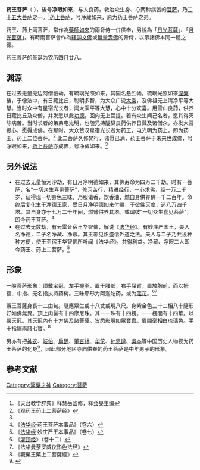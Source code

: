 {{不是|药师佛}}
{{Infobox Buddha
 | name            =药王菩萨
 | image           =Wat_Tham_Khao_Rup_Chang_-_088_64_xi_la_seng_a_mu_qu_ye_(14479433607).jpg
 | caption   =
| sanskrit_name   = भैषज्यराज<br/>Bhaiṣajyarāja
 | burmese_name    =
 | japanese_name   = {{ruby-ja|薬王菩薩|やくおうぼさつ}}
 | korean_name     = 약왕보살
 | mongolian_name  = 
 | okinawan_name   =
 | shan_name       =
 | thai_name       =
 | tibetan_name    =
 | vietnamese_name = Dược Vương Bồ Tát
 | veneration      = [[大乘佛教|大乘佛教]]，[[金刚乘|金刚乘]]
}}

'''药王菩萨'''（{{lang-sa|भैषज्यराज}} {{IAST|Bhaiṣajyarāja}}），後号'''净眼如来'''，与人良药，救治众生身、心两种病苦的[[菩萨|菩萨]]，乃[[二十五大菩萨|二十五大菩萨]]之一。<ref>《天台教学辞典》释慧岳监修，释会旻主编</ref>[[药上菩萨|药上菩萨]]，号净藏如来，原为药王菩萨之弟。

药王、药上兩菩萨，常作為[[藥師如來|藥師如來]]的兩脅侍一併供奉，另說為「[[日光菩薩|日光菩薩]]」、「[[月光菩薩|月光菩薩]]」。有時兩菩萨會作為[[釋迦文佛|釋迦文佛]]或[[無量壽佛|無量壽佛]]的脅侍，以示諸佛本同一體之德。

药王菩萨的圣诞为农历[[四月廿八|四月廿八]]。

== 渊源 ==
在过去无量无边阿僧祇劫，有琉璃光照如来，其国名悬胜幡。琉璃光照如來[[涅槃|涅槃]]後，于像法中，有日藏比丘，聪明多智，为大众广说[[大乘|大乘]]，及佛祖无上清净平等大慧。当时众中有星宿光长者，闻大乘平等大慧，心中十分欢喜。用雪山良药，供养日藏比丘及众僧，并发愿以此[[功德|功德]]，回向无上菩提。若有众生闻己名者，愿其得灭除病苦。当时长者的弟弟电光明，也随兄持醍醐良药供养日藏及诸僧众，亦发大菩提心，愿得成佛。在那时，大众赞叹星宿光长者为药王，电光明为药上，即为药王、药上二位菩萨。<ref name="#1">《观药王药上二菩萨经》</ref> 此二菩萨久修梵行，诸愿已满，药王菩萨于未来世成佛，号净眼如来，[[药上菩萨|药上菩萨]]亦成佛，号净藏如来。<ref name="#1"/>

== 另外说法 ==
* 在过去无量恒河沙劫，有日月净明德如来，其佛寿命为四万二千劫。时有一菩萨，名“一切众生喜见菩萨”，修习苦行，精进[[經行|经行]]，一心求佛，经一万二千岁，证得现一切身色三昧，乃服诸香，饮香油，燃自身供养佛一千二百年。命终后复化生于净德王家，受日月净明德如来付嘱，于彼佛灭度，造八万四千塔。其自身亦于七万二千年间，燃臂供养其塔。或谓彼“一切众生喜见菩萨”，即今药王菩萨。<ref>《[[法华经|法华经]]·药王菩萨本事品》（卷六）</ref>
* 在过去无数劫，有云雷音宿王华智佛，解说《[[法华经|法华经]]》。有妙庄严国王，夫人名净德，二子名净藏、净眼。其王邪见炽盛信外道之法。夫人与二子乃共设种种方便，使王至宿王华智佛所听闻《法华经》，共得利益。净藏、净眼二人即今药王、药上二菩萨。<ref>《[[法华经|法华经]]·妙庄严王本事品》（卷七）</ref>

== 形象 ==
一般菩萨形象：顶戴宝冠，左手握拳，置于腰部，右手屈臂，置放胸前，而以拇指、中指、无名指执持药树。三昧耶形为阿迦陀药，或为[[莲花|莲花]]。<ref>《[[灌顶经|灌顶经]]》（卷十二）</ref><ref>《法华曼荼罗威仪形色法经》</ref>

藥王菩薩身長十二由旬。隨應眾生或十八丈或現八尺。身紫金色三十二相八十隨形好如佛無異。頂上肉髻有十四摩尼珠。其一一珠有十四楞。一一楞間有十四華。以嚴天冠。其天冠內有十方佛及諸菩薩。皆悉影現如眾寶窴。眉間毫相白琉璃色。手十指端雨諸七寶。<ref>《觀藥王藥上二菩薩經》</ref>

另亦有把[[神农|神农]]、[[岐伯|岐伯]]、[[扁鵲|扁鵲]]、[[董杏林|董杏林]]、[[华佗|华佗]]、[[孙思邈|孙思邈]]、[[吳夲|吳夲]]等中国历史人物视为药王菩萨的化身<ref>{{Cite web |url=http://www.xuefo.net/nr/article26/256736.html |title=药王菩萨生日，也说药王菩萨因缘 |access-date=2018-05-05 |archive-date=2020-08-08 |archive-url=https://web.archive.org/web/20200808210639/http://www.xuefo.net/nr/article26/256736.html |dead-url=no }}</ref>，因此部分地区寺庙供奉的药王菩萨是中年男子的形象。

==参考文献==
{{wikisource|妙法莲华经/23|《妙法莲华经》药王菩萨本事品}}
<div class="references-small">
<references />
</div>

[[Category:醫藥之神|Category:醫藥之神]]
[[Category:菩萨|Category:菩萨]]